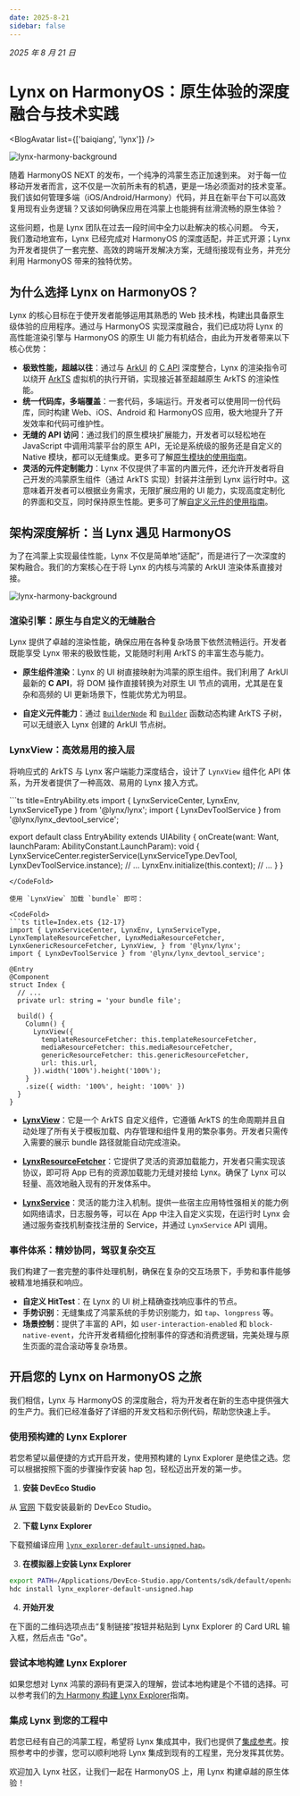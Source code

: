```yaml
---
date: 2025-8-21
sidebar: false
---
```



_2025 年 8 月 21 日_

# Lynx on HarmonyOS：原生体验的深度融合与技术实践

<BlogAvatar list={['baiqiang', 'lynx']} />

![lynx-harmony-background](https://lf-lynx.tiktok-cdns.com/obj/lynx-artifacts-oss-sg/lynx-website/assets/blog/lynx-harmony/background.png)

随着 HarmonyOS NEXT 的发布，一个纯净的鸿蒙生态正加速到来。
对于每一位移动开发者而言，这不仅是一次前所未有的机遇，更是一场必须面对的技术变革。
我们该如何管理多端（iOS/Android/Harmony）代码，并且在新平台下可以高效复用现有业务逻辑？又该如何确保应用在鸿蒙上也能拥有丝滑流畅的原生体验？

这些问题，也是 Lynx 团队在过去一段时间中全力以赴解决的核心问题。
今天，我们激动地宣布，Lynx 已经完成对 HarmonyOS 的深度适配，并正式开源；Lynx 为开发者提供了一套完整、高效的跨端开发解决方案，无缝衔接现有业务，并充分利用 HarmonyOS 带来的独特优势。

## 为什么选择 Lynx on HarmonyOS？

Lynx 的核心目标在于使开发者能够运用其熟悉的 Web 技术栈，构建出具备原生级体验的应用程序。通过与 HarmonyOS 实现深度融合，我们已成功将 Lynx 的高性能渲染引擎与 HarmonyOS 的原生 UI 能力有机结合，由此为开发者带来以下核心优势：

- **极致性能，超越以往**：通过与 [ArkUI](https://developer.huawei.com/consumer/cn/doc/harmonyos-guides/arkui-overview) 的 [C API](https://developer.huawei.com/consumer/cn/doc/harmonyos-guides/ndk-build-ui-overview) 深度整合，Lynx 的渲染指令可以绕开 [ArkTS](https://developer.huawei.com/consumer/cn/doc/harmonyos-guides/arkts-overview) 虚拟机的执行开销，实现接近甚至超越原生 ArkTS 的渲染性能。
- **统一代码库，多端覆盖**：一套代码，多端运行。开发者可以使用同一份代码库，同时构建 Web、iOS、Android 和 HarmonyOS 应用，极大地提升了开发效率和代码可维护性。
- **无缝的 API 访问**：通过我们的原生模块扩展能力，开发者可以轻松地在 JavaScript 中调用鸿蒙平台的原生 API，无论是系统级的服务还是自定义的 Native 模块，都可以无缝集成。更多可了解[原生模块的使用指南](/zh/guide/use-native-modules.html#platform=harmony)。
- **灵活的元件定制能力**：Lynx 不仅提供了丰富的内置元件，还允许开发者将自己开发的鸿蒙原生组件（通过 ArkTS 实现）封装并注册到 Lynx 运行时中。这意味着开发者可以根据业务需求，无限扩展应用的 UI 能力，实现高度定制化的界面和交互，同时保持原生性能。更多可了解[自定义元件的使用指南](/zh/guide/custom-native-component.html#platform=harmony)。

## 架构深度解析：当 Lynx 遇见 HarmonyOS

为了在鸿蒙上实现最佳性能，Lynx 不仅是简单地”适配”，而是进行了一次深度的架构融合。我们的方案核心在于将 Lynx 的内核与鸿蒙的 ArkUI 渲染体系直接对接。

![lynx-harmony-background](https://lf-lynx.tiktok-cdns.com/obj/lynx-artifacts-oss-sg/lynx-website/assets/blog/lynx-harmony/lynx-harmony.png)

### 渲染引擎：原生与自定义的无缝融合

Lynx 提供了卓越的渲染性能，确保应用在各种复杂场景下依然流畅运行。开发者既能享受 Lynx 带来的极致性能，又能随时利用 ArkTS 的丰富生态与能力。

- **原生组件渲染**：Lynx 的 UI 树直接映射为鸿蒙的原生组件。我们利用了 ArkUI 最新的 **C API**，将 DOM 操作直接转换为对原生 UI 节点的调用，尤其是在复杂和高频的 UI 更新场景下，性能优势尤为明显。

- **自定义元件能力**：通过 [`BuilderNode`](https://developer.huawei.com/consumer/cn/doc/harmonyos-guides/arkts-user-defined-arktsnode-buildernode) 和 [`Builder`](https://developer.huawei.com/consumer/cn/doc/harmonyos-guides/arkts-builder) 函数动态构建 ArkTS 子树，可以无缝嵌入 Lynx 创建的 ArkUI 节点树。

### LynxView：高效易用的接入层

将响应式的 ArkTS 与 Lynx 客户端能力深度结合，设计了 `LynxView` 组件化 API 体系，为开发者提供了一种高效、易用的 Lynx 接入方式。

<CodeFold>
```ts title=EntryAbility.ets
import { LynxServiceCenter, LynxEnv, LynxServiceType } from '@lynx/lynx';
import { LynxDevToolService } from '@lynx/lynx_devtool_service';

export default class EntryAbility extends UIAbility {
  onCreate(want: Want, launchParam: AbilityConstant.LaunchParam): void {
    LynxServiceCenter.registerService(LynxServiceType.DevTool, LynxDevToolService.instance);
    // ...
    LynxEnv.initialize(this.context);
    // ...
  }
}
```
</CodeFold>

使用 `LynxView` 加载 `bundle` 即可：

<CodeFold>
```ts title=Index.ets {12-17}
import { LynxServiceCenter, LynxEnv, LynxServiceType, LynxTemplateResourceFetcher, LynxMediaResourceFetcher, LynxGenericResourceFetcher, LynxView, } from '@lynx/lynx';
import { LynxDevToolService } from '@lynx/lynx_devtool_service';

@Entry
@Component
struct Index {
  // ...
  private url: string = 'your bundle file';

  build() {
    Column() {
      LynxView({
        templateResourceFetcher: this.templateResourceFetcher,
        mediaResourceFetcher: this.mediaResourceFetcher,
        genericResourceFetcher: this.genericResourceFetcher,
        url: this.url,
      }).width('100%').height('100%');
    }
    .size({ width: '100%', height: '100%' })
  }
}
```
</CodeFold>

- **[LynxView](/zh/api/lynx-native-api/lynx-view/load-template.html#harmony)**：它是一个 ArkTS 自定义组件，它遵循 ArkTS 的生命周期并且自动处理了所有关于模板加载、内存管理和组件复用的繁杂事务。开发者只需传入需要的展示 bundle 路径就能自动完成渲染。

- **[LynxResourceFetcher](/zh/api/lynx-native-api/lynx-generic-resource-fetcher/fetch-resource.html#harmony)**：它提供了灵活的资源加载能力，开发者只需实现该协议，即可将 App 已有的资源加载能力无缝对接给 Lynx。确保了 Lynx 可以轻量、高效地融入现有的开发体系中。

- **[LynxService](/zh/api/lynx-native-api/lynx-service.html#2-扩展-lynx-service)**：灵活的能力注入机制。提供一些宿主应用特性强相关的能力例如网络请求，日志服务等，可以在 App 中注入自定义实现，在运行时 Lynx 会通过服务查找机制查找注册的 Service，并通过 `LynxService` API 调用。

### 事件体系：精妙协同，驾驭复杂交互

我们构建了一套完整的事件处理机制，确保在复杂的交互场景下，手势和事件能够被精准地捕获和响应。

- **自定义 HitTest**：在 Lynx 的 UI 树上精确查找响应事件的节点。
- **手势识别**：无缝集成了鸿蒙系统的手势识别能力，如 `tap`、`longpress` 等。
- **场景控制**：提供了丰富的 API，如 `user-interaction-enabled` 和 `block-native-event`，允许开发者精细化控制事件的穿透和消费逻辑，完美处理与原生页面的混合滚动等复杂场景。


## 开启您的 Lynx on HarmonyOS 之旅

我们相信，Lynx 与 HarmonyOS 的深度融合，将为开发者在新的生态中提供强大的生产力。我们已经准备好了详细的开发文档和示例代码，帮助您快速上手。

### 使用预构建的 Lynx Explorer

若您希望以最便捷的方式开启开发，使用预构建的 Lynx Explorer 是绝佳之选。您可以根据按照下面的步骤操作安装 hap 包，轻松迈出开发的第一步。

1. **安装 DevEco Studio**

从 [官网](https://developer.huawei.com/consumer/cn/deveco-studio/) 下载安装最新的 DevEco Studio。

2. **下载 Lynx Explorer**

下载预编译应用 [`lynx_explorer-default-unsigned.hap`](https://github.com/lynx-family/lynx/releases/latest/download/lynx_explorer-default-unsigned.hap)。

3. **在模拟器上安装 Lynx Explorer**

```bash
export PATH=/Applications/DevEco-Studio.app/Contents/sdk/default/openharmony/toolchains:$PATH
hdc install lynx_explorer-default-unsigned.hap
```

4. **开始开发**

在下面的二维码选项点击“复制链接”按钮并粘贴到 Lynx Explorer 的 Card URL 输入框，然后点击 "Go"。

<Go
  example="hello-world"
  defaultFile="src/App.tsx"
  img="https://lf-lynx.tiktok-cdns.com/obj/lynx-artifacts-oss-sg/lynx-website/assets/doc/hello-world-showcase-harmony.png"
  defaultEntryFile="dist/main.lynx.bundle"
/>

### 尝试本地构建 Lynx Explorer

如果您想对 Lynx 鸿蒙的源码有更深入的理解，尝试本地构建是个不错的选择。可以参考我们的[为 Harmony 构建 Lynx Explorer](https://github.com/lynx-family/lynx/tree/develop/explorer/harmony)指南。


### 集成 Lynx 到您的工程中

若您已经有自己的鸿蒙工程，希望将 Lynx 集成其中，我们也提供了[集成参考](/zh/guide/start/integrate-with-existing-apps.html#platform=harmony)。按照参考中的步骤，您可以顺利地将 Lynx 集成到现有的工程里，充分发挥其优势。


欢迎加入 Lynx 社区，让我们一起在 HarmonyOS 上，用 Lynx 构建卓越的原生体验！

